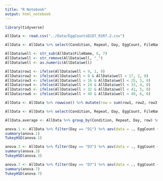 ```yaml
---
title: "R Notebook"
output: html_notebook
---
```


```r
library(tidyverse)
```

```r
AllData <- read.csv("../Data/EggCountsD1D7_R1R7.2.csv")
```

```r
AllData <- AllData %>% select(Condition, Repeat, Day, EggCount, FileName ) 
```

```r
AllData$well <- str_sub(AllData$FileName, 6, 7)
AllData$well <- str_remove(AllData$well, "_")
AllData$well <- as.numeric(AllData$well)
```

```r
AllData$row1 <- ifelse(AllData$well < 9, 1, 0)
AllData$row2 <- ifelse(AllData$well > 8 & AllData$well < 17, 2, 0)
AllData$row3 <- ifelse(AllData$well > 16 & AllData$well < 25, 3, 0)
AllData$row4 <- ifelse(AllData$well > 24 & AllData$well < 33, 4, 0)
AllData$row5 <- ifelse(AllData$well > 32 & AllData$well < 41, 5, 0)
AllData$row6 <- ifelse(AllData$well > 40 & AllData$well < 49, 6, 0)
```

```r
AllData <- AllData %>% rowwise() %>% mutate(row = sum(row1, row2, row3, row4, row5, row6))
```

```r
AllData <- AllData %>% select(Condition, Repeat, Day, EggCount, FileName, row ) 
```

```r
AllData.average <- AllData %>% group_by(Condition, Repeat, Day, row) %>% summarise(Eggs = mean(EggCount))
```

```r
anova.1 <- AllData %>% filter(Day == "D1") %>% aov(data = ., EggCount ~ Condition)
summary(anova.1)
TukeyHSD(anova.1)
```

```r
anova.3 <- AllData %>% filter(Day == "D3") %>% aov(data = ., EggCount ~ Condition)
summary(anova.3)
TukeyHSD(anova.3)
```

```r
anova.7 <- AllData %>% filter(Day == "D7") %>% aov(data = ., EggCount ~ Condition)
summary(anova.7)
TukeyHSD(anova.7)
```
